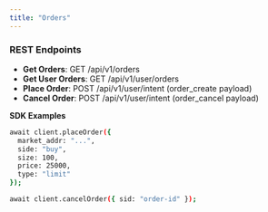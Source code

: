 ```yaml
---
title: "Orders"
---
```


### **REST Endpoints**

- **Get Orders**: GET /api/v1/orders
- **Get User Orders**: GET /api/v1/user/orders
- **Place Order**: POST /api/v1/user/intent (order_create payload)
- **Cancel Order**: POST /api/v1/user/intent (order_cancel payload)

**SDK Examples** 

```bash
await client.placeOrder({
  market_addr: "...",
  side: "buy",
  size: 100,
  price: 25000,
  type: "limit"
});

await client.cancelOrder({ sid: "order-id" });
```